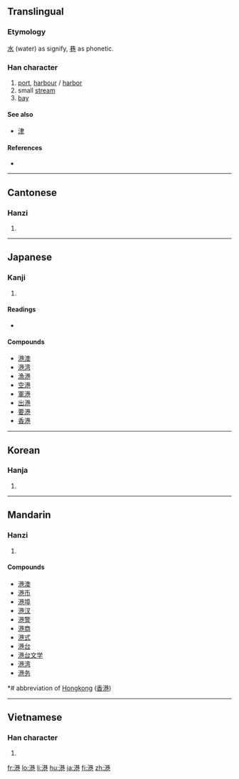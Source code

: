 ==Translingual==

===Etymology===
[[水]] (water) as signify, [[巷]] as phonetic.

===Han character===
{{Han char|rn=85|rad=水|as=09|sn=12|four=3411<sub>7</sub>|canj=水廿金山 (ETCU)}}

# [[port]], [[harbour]] / [[harbor]]
# small [[stream]]
# [[bay]]

====See also====
* [[津]]

====References====
* {{Han ref|kx=0635.040|dkj=17783|dj=1042.020|hdz=31668.070|uh=6E2F|ud=28207|bh=B4E4|bd=46308}}

----

==Cantonese==

===Hanzi===
{{yue-hanzi|jyut=|y=gong2}}

# {{defn|Cantonese|sort=水09}}

----

==Japanese==

===Kanji===
{{ja-kanji|grade=3|rs=水09}}

# {{defn|Japanese}}

====Readings====
* {{ja-readings|on=[[こう]] (kō)|kun=[[みなと]] (minato)}}

====Compounds====
* [[港澳]]
* [[港湾]]
* [[漁港]]
* [[空港]]
* [[軍港]]
* [[出港]]
* [[要港]]
* [[香港]]

----

==Korean==

===Hanja===
{{ko-hanja|hangeul=[[항]]|eumhun=|rv=hang|mr=hang|y=hang}}

# {{defn|Korean|sort=水09}}

----

==Mandarin==

===Hanzi===
{{cmn-hanzi|pin=[[gǎng]] ([[gang3]])|wg=kang<sup>3</sup>}}

# {{defn|Mandarin|sort=水09}}

====Compounds====
* [[港澳]]
* [[港币]]
* [[港埠]]
* [[港汊]]
* [[港警]]
* [[港商]]
* [[港式]]
* [[港台]]
* [[港台文学]]
* [[港湾]]
* [[港务]]

*# abbreviation of [[Hongkong]] ([[香港]])

----

==Vietnamese==

===Han character===
{{vi-hantu|[[cảng]]|rs=水09}}

# {{defn|Vietnamese|sort=水09}}

[[fr:港]]
[[lo:港]]
[[li:港]]
[[hu:港]]
[[ja:港]]
[[fi:港]]
[[zh:港]]